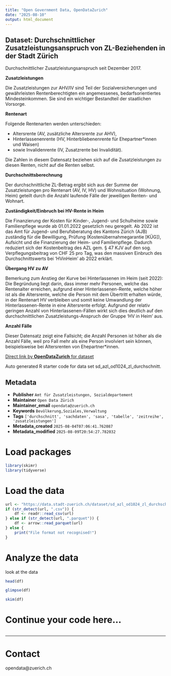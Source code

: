 ```yaml
---
title: "Open Government Data, OpenDataZurich"
date: "2025-08-10"
output: html_document
---
```


## Dataset: Durchschnittlicher Zusatzleistungsanspruch von ZL-Beziehenden in der Stadt Zürich

Durchschnittlicher Zusatzleistungsanspruch seit Dezember 2017. 


**Zusatzleistungen**

Die Zusatzleistungen zur AHV/IV sind Teil der Sozialversicherungen und gewährleisten Rentenberechtigten ein angemessenes, bedarfsorientiertes Mindesteinkommen. Sie sind ein wichtiger Bestandteil der staatlichen Vorsorge.

[]()

**Rentenart**

Folgende Rentenarten werden unterschieden: 

- Altersrente (AV, zusätzliche Altersrente zur AHV),
- Hinterlassenenrente (HV, Hinterbliebenenrente für Ehepartner*innen und Waisen)
- sowie Invalidenrente (IV, Zusatzrente bei Invalidität). 

Die Zahlen in diesem Datensatz beziehen sich auf die Zusatzleistungen zu diesen Renten, nicht auf die Renten selbst.

[]()

**Durchschnittsberechnung**

Der durchschnittliche ZL-Betrag ergibt sich aus der Summe der Zusatzleistungen pro Rentenart (AV, IV, HV) und Wohnsituation (Wohnung, Heim) geteilt durch die Anzahl laufende Fälle der jeweiligen Renten- und Wohnart.

[]()

**Zuständigkeit/Einbruch bei HV-Rente in Heim**

Die Finanzierung der Kosten für Kinder-, Jugend- und Schulheime sowie Familienpflege wurde ab 01.01.2022 gesetzlich neu geregelt. Ab 2022 ist das Amt für Jugend- und Berufsberatung des Kantons Zürich (AJB) zuständig für die Bewilligung, Prüfung (Kostenübernahmegarantie [KÜG]), Aufsicht und die Finanzierung der Heim- und Familienpflege. Dadurch reduziert sich der Kostenbeitrag des AZL gem. § 47 KJV auf den sog. Verpflegungsbeitrag von CHF 25 pro Tag, was den massiven Einbruch des Durchschnittswerts bei 'HVinHeim' ab 2022 erklärt.

[]()

**Übergang HV zu AV**

Bemerkung zum Anstieg der Kurve bei Hinterlassenen im Heim (seit 2022):
Die Begründung liegt darin, dass immer mehr Personen, welche das Rentenalter erreichen, aufgrund einer Hinterlassenen-Rente, welche höher ist als die Altersrente, welche die Person mit dem Übertritt erhalten würde, in der Rentenart HV verbleiben und somit keine Umwandlung der Hinterlassenen-Rente in eine Altersrente erfolgt. Aufgrund der relativ geringen Anzahl von Hinterlassenen-Fällen wirkt sich dies deutlich auf den durchschnittlichen Zusatzleistungs-Anspruch der Gruppe 'HV in Heim' aus.

[]()

**Anzahl Fälle**

Dieser Datensatz zeigt eine Fallsicht; die Anzahl Personen ist höher als die Anzahl Fälle, weil pro Fall mehr als eine Person involviert sein können, beispielsweise bei Altersrenten von Ehepartner*innen.

[]()



[Direct link by **OpenDataZurich** for dataset](https://data.stadt-zuerich.ch/dataset/sd_azl_od1024_zl_durchschnitt)

Auto generated R starter code for data set sd_azl_od1024_zl_durchschnitt.

## Metadata

- **Publisher** `Amt für Zusatzleistungen, Sozialdepartement`
- **Maintainer** `Open Data Zürich`
- **Maintainer_email** `opendata@zuerich.ch`
- **Keywords** `Bevölk­erung,Soziales,Ver­walt­ung`
- **Tags** `['durchschnitt', 'sachdaten', 'sasa', 'tabelle', 'zeitreihe', 'zusatzleistungen']`
- **Metadata_created** `2025-08-04T07:06:41.762087`
- **Metadata_modified** `2025-08-09T20:54:27.782032`


# Load packages

```r
library(skimr)
library(tidyverse)
```

# Load the data

```r
url <- "https://data.stadt-zuerich.ch/dataset/sd_azl_od1024_zl_durchschnitt/download/SOS102OD1024.csv"
if (str_detect(url, ".csv")) {
    df <- readr::read_csv(url)
} else if (str_detect(url, ".parquet")) {
    df <- arrow::read_parquet(url)
} else {
    print("File format not recognised!")
}
```

# Analyze the data

look at the data
```r
head(df)
```

```r
glimpse(df)
```

```r
skim(df)
```

# Continue your code here...

```r

```

------------------------------------------------------------------------

# Contact

opendata@zuerich.ch

